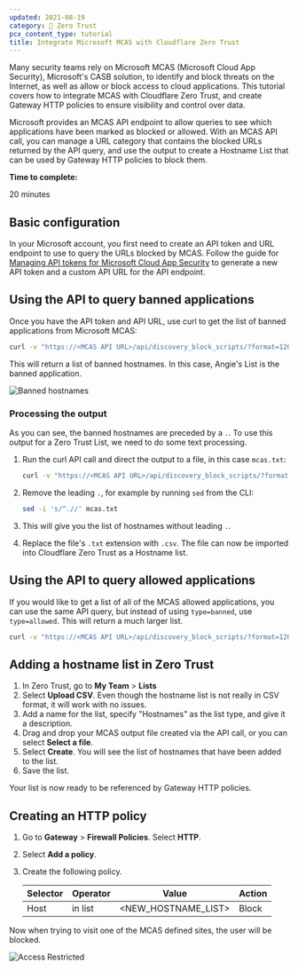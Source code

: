 ```yaml
---
updated: 2021-08-19
category: 🔐 Zero Trust
pcx_content_type: tutorial
title: Integrate Microsoft MCAS with Cloudflare Zero Trust
---
```


Many security teams rely on Microsoft MCAS (Microsoft Cloud App Security), Microsoft's CASB solution, to identify and block threats on the Internet, as well as allow or block access to cloud applications. This tutorial covers how to integrate MCAS with Cloudflare Zero Trust, and create Gateway HTTP policies to ensure visibility and control over data.

Microsoft provides an MCAS API endpoint to allow queries to see which applications have been marked as blocked or allowed. With an MCAS API call, you can manage a URL category that contains the blocked URLs returned by the API query, and use the output to create a Hostname List that can be used by Gateway HTTP policies to block them.

**Time to complete:**

20 minutes

## Basic configuration

In your Microsoft account, you first need to create an API token and URL endpoint to use to query the URLs blocked by MCAS.
Follow the guide for [Managing API tokens for Microsoft Cloud App Security](https://docs.microsoft.com/en-us/cloud-app-security/api-authentication) to generate a new API token and a custom API URL for the API endpoint.

## Using the API to query banned applications

Once you have the API token and API URL, use curl to get the list of banned applications from Microsoft MCAS:

```sh
curl -v "https://<MCAS API URL>/api/discovery_block_scripts/?format=120&type=banned" -H "Authorization: Token <API token>"
```

This will return a list of banned hostnames. In this case, Angie's List is the banned application.

![Banned hostnames](~/assets/images/cloudflare-one/microsoft-mcas/mcas-domains.png)

### Processing the output

As you can see, the banned hostnames are preceded by a `.`. To use this output for a Zero Trust List, we need to do some text processing.

1. Run the curl API call and direct the output to a file, in this case `mcas.txt`:

   ```sh
   curl -v "https://<MCAS API URL>/api/discovery_block_scripts/?format=120&type=banned" -H "Authorization: Token <API token>" > mcas.txt
   ```

2. Remove the leading `.`, for example by running `sed` from the CLI:

   ```sh
   sed -i 's/^.//' mcas.txt
   ```

3. This will give you the list of hostnames without leading `.`.

4. Replace the file's `.txt` extension with `.csv`. The file can now be imported into Cloudflare Zero Trust as a Hostname list.

## Using the API to query allowed applications

If you would like to get a list of all of the MCAS allowed applications, you can use the same API query, but instead of using `type=banned`, use `type=allowed`. This will return a much larger list.

```sh
curl -v "https://<MCAS API URL>/api/discovery_block_scripts/?format=120&type=allowed" -H "Authorization: Token <API token>"
```

## Adding a hostname list in Zero Trust

1. In Zero Trust, go to **My Team** > **Lists**
2. Select **Upload CSV**. Even though the hostname list is not really in CSV format, it will work with no issues.
3. Add a name for the list, specify "Hostnames" as the list type, and give it a description.
4. Drag and drop your MCAS output file created via the API call, or you can select **Select a file**.
5. Select **Create**. You will see the list of hostnames that have been added to the list.
6. Save the list.

Your list is now ready to be referenced by Gateway HTTP policies.

## Creating an HTTP policy

1. Go to **Gateway** > **Firewall Policies**. Select **HTTP**.
2. Select **Add a policy**.
3. Create the following policy.

   | Selector | Operator | Value                | Action |
   | -------- | -------- | -------------------- | ------ |
   | Host     | in list  | \<NEW_HOSTNAME_LIST> | Block  |

Now when trying to visit one of the MCAS defined sites, the user will be blocked.

![Access Restricted](~/assets/images/cloudflare-one/microsoft-mcas/mcas-block-page.png)
